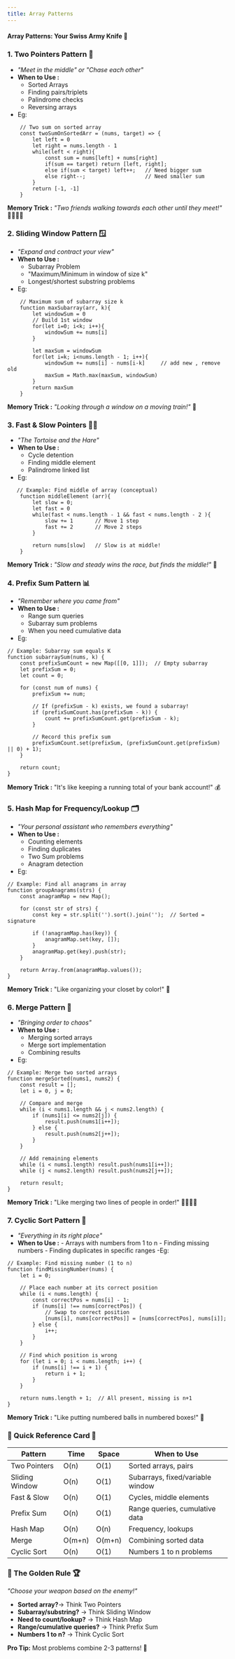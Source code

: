 ```yaml
---
title: Array Patterns
---
```


#### Array Patterns: Your Swiss Army Knife 🔧

### 1. Two Pointers Pattern 👥

- _"Meet in the middle" or "Chase each other"_
- **When to Use :**
  - Sorted Arrays
  - Finding pairs/triplets
  - Palindrome checks
  - Reversing arrays
- Eg:

```
    // Two sum on sorted array
    const twoSumOnSortedArr = (nums, target) => {
        let left = 0
        let right = nums.length - 1
        while(left < right){
            const sum = nums[left] + nums[right]
            if(sum == target) return [left, right];
            else if(sum < target) left++;   // Need bigger sum
            else right--;                   // Need smaller sum
        }
        return [-1, -1]
    }
```

**Memory Trick :** _"Two friends walking towards each other until they meet!"_ 🚶‍♂️🚶‍♀️

### 2. Sliding Window Pattern 🪟

- _"Expand and contract your view"_
- **When to Use :**
  - Subarray Problem
  - "Maximum/Minimum in window of size k"
  - Longest/shortest substring problems
- Eg:

```
    // Maximum sum of subarray size k
    function maxSubarray(arr, k){
        let windowSum = 0
        // Build 1st window
        for(let i=0; i<k; i++){
            windowSum += nums[i]
        }

        let maxSum = windowSum
        for(let i=k; i<nums.length - 1; i++){
            windowSum += nums[i] - nums[i-k]     // add new , remove old
            maxSum = Math.max(maxSum, windowSum)
        }
        return maxSum
    }
```

**Memory Trick :** _"Looking through a window on a moving train!"_ 🚂

### 3. Fast & Slow Pointers 🐢🐰

- _"The Tortoise and the Hare"_
- **When to Use :**
  - Cycle detention
  - Finding middle element
  - Palindrome linked list
- Eg:

```
   // Example: Find middle of array (conceptual)
    function middleElement (arr){
        let slow = 0;
        let fast = 0
        while(fast < nums.length - 1 && fast < nums.length - 2 ){
            slow += 1       // Move 1 step
            fast += 2       // Move 2 steps
        }

        return nums[slow]   // Slow is at middle!
    }
```

**Memory Trick :** _"Slow and steady wins the race, but finds the middle!"_ 🏁

### 4. Prefix Sum Pattern 📊

- _"Remember where you came from"_
- **When to Use :**
  - Range sum queries
  - Subarray sum problems
  - When you need cumulative data
- Eg:

```
// Example: Subarray sum equals K
function subarraySum(nums, k) {
    const prefixSumCount = new Map([[0, 1]]);  // Empty subarray
    let prefixSum = 0;
    let count = 0;

    for (const num of nums) {
        prefixSum += num;

        // If (prefixSum - k) exists, we found a subarray!
        if (prefixSumCount.has(prefixSum - k)) {
            count += prefixSumCount.get(prefixSum - k);
        }

        // Record this prefix sum
        prefixSumCount.set(prefixSum, (prefixSumCount.get(prefixSum) || 0) + 1);
    }

    return count;
}
```

**Memory Trick :** "It's like keeping a running total of your bank account!" 💰

### 5. Hash Map for Frequency/Lookup 🗂️

- _"Your personal assistant who remembers everything"_
- **When to Use :**
  - Counting elements
  - Finding duplicates
  - Two Sum problems
  - Anagram detection
- Eg:

```
// Example: Find all anagrams in array
function groupAnagrams(strs) {
    const anagramMap = new Map();

    for (const str of strs) {
        const key = str.split('').sort().join('');  // Sorted = signature

        if (!anagramMap.has(key)) {
            anagramMap.set(key, []);
        }
        anagramMap.get(key).push(str);
    }

    return Array.from(anagramMap.values());
}
```

**Memory Trick :** "Like organizing your closet by color!" 👕

### 6. Merge Pattern 🤝

- _"Bringing order to chaos"_
- **When to Use :**
  - Merging sorted arrays
  - Merge sort implementation
  - Combining results
- Eg:

```
// Example: Merge two sorted arrays
function mergeSorted(nums1, nums2) {
    const result = [];
    let i = 0, j = 0;

    // Compare and merge
    while (i < nums1.length && j < nums2.length) {
        if (nums1[i] <= nums2[j]) {
            result.push(nums1[i++]);
        } else {
            result.push(nums2[j++]);
        }
    }

    // Add remaining elements
    while (i < nums1.length) result.push(nums1[i++]);
    while (j < nums2.length) result.push(nums2[j++]);

    return result;
}
```

**Memory Trick :** "Like merging two lines of people in order!" 🚶‍♂️🚶‍♀️

### 7. Cyclic Sort Pattern 🔄

- _"Everything in its right place"_
- **When to Use :** - Arrays with numbers from 1 to n - Finding missing numbers - Finding duplicates in specific ranges
  -Eg:

```
// Example: Find missing number (1 to n)
function findMissingNumber(nums) {
    let i = 0;

    // Place each number at its correct position
    while (i < nums.length) {
        const correctPos = nums[i] - 1;
        if (nums[i] !== nums[correctPos]) {
            // Swap to correct position
            [nums[i], nums[correctPos]] = [nums[correctPos], nums[i]];
        } else {
            i++;
        }
    }

    // Find which position is wrong
    for (let i = 0; i < nums.length; i++) {
        if (nums[i] !== i + 1) {
            return i + 1;
        }
    }

    return nums.length + 1;  // All present, missing is n+1
}
```

**Memory Trick :** "Like putting numbered balls in numbered boxes!" 🏀

### 🔹 Quick Reference Card 🎴

| **Pattern**    | **Time** | **Space** | **When to Use**                  |
| -------------- | -------- | --------- | -------------------------------- |
| Two Pointers   | O(n)     | O(1)      | Sorted arrays, pairs             |
| Sliding Window | O(n)     | O(1)      | Subarrays, fixed/variable window |
| Fast & Slow    | O(n)     | O(1)      | Cycles, middle elements          |
| Prefix Sum     | O(n)     | O(1)      | Range queries, cumulative data   |
| Hash Map       | O(n)     | O(n)      | Frequency, lookups               |
| Merge          | O(m+n)   | O(m+n)    | Combining sorted data            |
| Cyclic Sort    | O(n)     | O(1)      | Numbers 1 to n problems          |

### 🔹 The Golden Rule 🏆

_"Choose your weapon based on the enemy!"_

- **Sorted array?**→ Think Two Pointers
- **Subarray/substring?** → Think Sliding Window
- **Need to count/lookup?** → Think Hash Map
- **Range/cumulative queries?** → Think Prefix Sum
- **Numbers 1 to n?** → Think Cyclic Sort

**Pro Tip:** Most problems combine 2-3 patterns! 🎯
